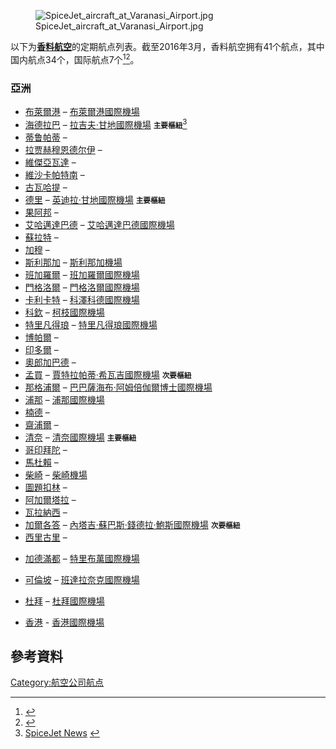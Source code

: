 [[File:SpiceJet_aircraft_at_Varanasi_Airport.jpg|thumb]]

以下为'''[[香料航空|香料航空]]'''的定期航点列表。截至2016年3月，香料航空拥有41个航点，其中国内航点34个，国际航点7个<ref>{{cite news|url=http://economictimes.indiatimes.com/industry/transportation/airlines-/-aviation/spicejet-to-add-3-new-flights-6-additional-frequencies-in-summer/articleshow/51528339.cms|title=Spicejet to add 3 new flights, 6 additional frequencies in summer|date=23 March 2016|access-date=24 March 2016|newspaper=The Economic Times|archive-date=2016-03-23|archive-url=https://web.archive.org/web/20160323171643/http://economictimes.indiatimes.com/industry/transportation/airlines-/-aviation/spicejet-to-add-3-new-flights-6-additional-frequencies-in-summer/articleshow/51528339.cms|dead-url=no}}</ref><ref>{{cite web|url=http://www.spicejet.com/schedules.aspx|title=SpiceJet schedule|access-date=1 August 2015|archive-date=2018-02-11|archive-url=https://web.archive.org/web/20180211141750/http://www.spicejet.com/Schedules.aspx|dead-url=no}}</ref>。
===亞洲===
{{IND}}
*[[布萊爾港|布萊爾港]] – [[布萊爾港國際機場|布萊爾港國際機場]] 
*[[海得拉巴_(印度)|海德拉巴]] – [[拉吉夫·甘地國際機場|拉吉夫·甘地國際機場]] <small>'''主要樞紐'''</small><ref>[http://www.spicejet.com/newspage.asp?strNews=RGIA_KeyBaseForSJ_Q-400_Operation SpiceJet News<!-- Bot generated title -->] {{webarchive|url=https://web.archive.org/web/20111011084746/http://spicejet.com/newspage.asp?strNews=RGIA_KeyBaseForSJ_Q-400_Operation |date=2011-10-11 }}</ref>
*[[蒂鲁帕蒂|蒂鲁帕蒂]] – {{link-en|提盧巴地機場|Tirupati Airport}}
*[[拉贾赫穆恩德尔伊|拉贾赫穆恩德尔伊]] – {{link-en|拉加穆迪利機場|Rajahmundry Airport}}
*[[維傑亞瓦達|維傑亞瓦達]] – {{tsl|en|Vijayawada Airport|維傑亞瓦達機場}}
*[[維沙卡帕特南|維沙卡帕特南]] – {{tsl|en|Visakhapatnam Airport|維沙卡帕特南機場}}
*[[古瓦哈提|古瓦哈提]] – {{tsl|en|Lokpriya Gopinath Bordoloi International Airport|古瓦哈提國際機場}}
*[[德里|德里]] – [[英迪拉·甘地國際機場|英迪拉·甘地國際機場]] <small>'''主要樞紐'''</small>
*[[果阿邦|果阿邦]] – {{link-en|果阿国际机场|Goa International Airport}}
*[[艾哈邁達巴德|艾哈邁達巴德]] – [[萨达尔·瓦拉巴伊·帕特尔国际机场|艾哈邁達巴德國際機場]]
*[[蘇拉特|蘇拉特]] – {{tsl|en|Surat Airport|蘇拉特機場}}
*[[贾姆穆|加穆]] – {{tsl|en|Jammu Airport|加穆機場}}
*[[斯利那加|斯利那加]] – [[斯利那加機場|斯利那加機場]]
*[[班加羅爾|班加羅爾]] – [[班加羅爾國際機場|班加羅爾國際機場]]
*[[門格洛爾|門格洛爾]] – [[門格洛爾國際機場|門格洛爾國際機場]]
*[[卡利卡特|卡利卡特]] – [[科澤科德國際機場|科澤科德國際機場]] 
*[[科欽|科欽]] – [[柯枝國際機場|柯枝國際機場]]
*[[特里凡得琅|特里凡得琅]] – [[特里凡得琅國際機場|特里凡得琅國際機場]]
*[[博帕爾|博帕爾]] – {{tsl|en|Bhopal Airport|博帕爾機場}}
*[[印多爾|印多爾]] – {{tsl|en|Devi Ahilyabai Holkar Airport|印多爾機場}}
*[[奧郎加巴德|奧郎加巴德]] – {{tsl|en|Aurangabad Airport|奧郎加巴德機場}}
*[[孟買|孟買]] – [[賈特拉帕蒂·希瓦吉國際機場|賈特拉帕蒂·希瓦吉國際機場]] <small>'''次要樞紐'''</small>
*[[那格浦爾|那格浦爾]] – [[巴巴薩海布·阿姆倍伽爾博士國際機場|巴巴薩海布·阿姆倍伽爾博士國際機場]]
*[[浦那|浦那]] – [[浦那國際機場|浦那國際機場]]
*[[楠代德|楠德]] – {{tsl|en|Nanded Airport|楠德機場}} 
*[[齋浦爾|齋浦爾]] – {{link-en|斋浦尔国际机场|Jaipur International Airport}}
*[[清奈|清奈]] – [[清奈國際機場|清奈國際機場]] <small>'''主要樞紐'''</small>
*[[哥印拜陀|哥印拜陀]] – {{tsl|en|Coimbatore Airport|哥印拜陀機場}}
*[[馬杜賴|馬杜賴]] – {{tsl|en|Madurai Airport|馬杜賴機場}}
*[[蒂魯吉拉帕利|柴崎]] – [[蒂魯吉拉帕利國際機場|柴崎機場]]
*[[杜蒂戈林|圖題扣林]] – {{tsl|en|Tuticorin Airport|圖題扣林機場}}
*[[阿加爾塔拉|阿加爾塔拉]] – {{tsl|en|Agartala Airport|阿加爾塔拉機場}}
*[[瓦拉納西|瓦拉納西]] – {{tsl|en|Babatpur Airport|瓦拉納西機場}}
*[[加爾各答|加爾各答]] – [[內塔吉·蘇巴斯·錢德拉·鮑斯國際機場|內塔吉·蘇巴斯·錢德拉·鮑斯國際機場]] <small>'''次要樞紐'''</small>
*[[西里古里|西里古里]] – {{tsl|en|Bagdogra Airport|西里古里機場}}
{{NEP}}
*[[加德滿都|加德滿都]] – [[特里布萬國際機場|特里布萬國際機場]]
{{SRI}}
*[[可倫坡|可倫坡]] – [[班達拉奈克國際機場|班達拉奈克國際機場]]
{{UAE}}
*[[杜拜|杜拜]] – [[杜拜國際機場|杜拜國際機場]]
{{HKG}}
*[[香港|香港]] - [[香港國際機場|香港國際機場]]

==參考資料==
{{Reflist}}

[[Category:航空公司航点|Category:航空公司航点]]